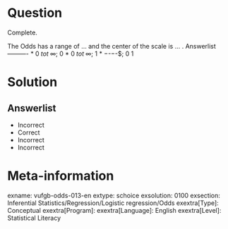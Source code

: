 Question
========
  
Complete.

The Odds has a range of ... and the center of the scale is ... . 
Answerlist
----------
* $0\;tot\;\infty$; $0$
* $0\;tot\;\infty$; $1$
* $-$-$-$-$; $0$
 $1$

Solution
========

Answerlist
----------
* Incorrect
* Correct
* Incorrect
* Incorrect

Meta-information
================
exname: vufgb-odds-013-en
extype: schoice
exsolution: 0100
exsection: Inferential Statistics/Regression/Logistic regression/Odds
exextra[Type]: Conceptual
exextra[Program]: 
exextra[Language]: English
exextra[Level]: Statistical Literacy
